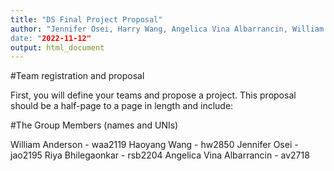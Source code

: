 ```yaml
---
title: "DS Final Project Proposal"
author: "Jennifer Osei, Harry Wang, Angelica Vina Albarrancin, William Anderson, Riya Bhilegaonkar
date: "2022-11-12"
output: html_document
---
```


#Team registration and proposal

First, you will define your teams and propose a project. This proposal should be a half-page to a page in length and include:

#The Group Members (names and UNIs)

William Anderson - waa2119
Haoyang Wang - hw2850
Jennifer Osei - jao2195
Riya Bhilegaonkar - rsb2204
Angelica Vina Albarrancin - av2718

